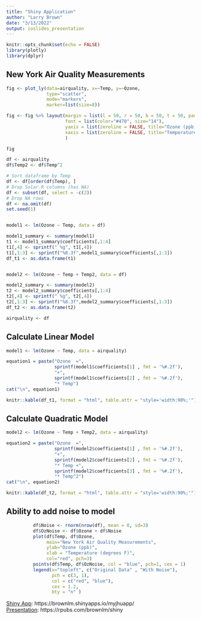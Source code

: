 ```yaml
---
title: "Shiny Application"
author: "Larry Brown"
date: "3/13/2022"
output: ioslides_presentation
---
```


```r
knitr::opts_chunk$set(echo = FALSE)
library(plotly)
library(dplyr)
```

## New York Air Quality Measurements
```r

fig <- plot_ly(data=airquality, x=~Temp, y=~Ozone, 
               type="scatter",
               mode="markers",
               marker=list(size=8))

fig <- fig %>% layout(margin = list(l = 50, r = 50, b = 50, t = 50, pad = 20),
                      font = list(color="#470", size="14"),
                      yaxis = list(zeroline = FALSE, title="Ozone (ppb)"),
                      xaxis = list(zeroline = FALSE, title="Temperature (degrees F)")
                      )

fig

```

```r

df <- airquality
df$Temp2 <- df$Temp^2   

# Sort dataframe by Temp
df <- df[order(df$Temp), ]
# Drop Solar.R columns (has NA)
df <- subset(df, select = -c(2))
# Drop NA rows
df <- na.omit(df)
set.seed(1)


model1 <- lm(Ozone ~ Temp, data = df)

model1_summary <- summary(model1)
t1 <- model1_summary$coefficients[,1:4]
t1[,4] <- sprintf(" %g", t1[,4])
t1[,1:3] <- sprintf("%8.3f",model1_summary$coefficients[,1:3])
df_t1 <- as.data.frame(t1)


model2 <- lm(Ozone ~ Temp + Temp2, data = df)

model2_summary <- summary(model2)
t2 <- model2_summary$coefficients[,1:4]
t2[,4] <- sprintf(" %g", t2[,4])
t2[,1:3] <- sprintf("%8.3f",model2_summary$coefficients[,1:3])
df_t2 <- as.data.frame(t2) 

airquality <- df

```

## Calculate Linear Model
```r
model1 <- lm(Ozone ~ Temp, data = airquality)
```
```r

equation1 = paste("Ozone  =",
                  sprintf(model1$coefficients[1] , fmt = '%#.2f'),
                  "+",
                  sprintf(model1$coefficients[2] , fmt = '%#.2f'),
                  "* Temp")
cat("\n", equation1)

knitr::kable(df_t1, format = "html", table.attr = "style='width:90%;'")

```
## Calculate Quadratic Model
```r
model2 <- lm(Ozone ~ Temp + Temp2, data = airquality)
```
```r

equation2 = paste("Ozone  =",
                  sprintf(model2$coefficients[1] , fmt = '%#.2f'),
                  "+",
                  sprintf(model2$coefficients[2] , fmt = '%#.2f'),
                  "* Temp +",
                  sprintf(model2$coefficients[3] , fmt = '%#.2f'), 
                  "* Temp^2")                  
cat("\n", equation2)

knitr::kable(df_t2, format = "html", table.attr = "style='width:90%;'")
```

## Ability to add noise to model
```r
          df$Noise <- rnorm(nrow(df), mean = 0, sd=3) 
          df$OzNoise <- df$Ozone + df$Noise  
          plot(df$Temp, df$Ozone, 
               main="New York Air Quality Measurements",
               ylab="Ozone (ppb)",
               xlab = "Temperature (degrees F)",
               col="red", pch=3)
          points(df$Temp, df$OzNoise, col = "blue", pch=1, cex = 1)
          legend(x="topleft", c("Original Data" , "With Noise"),
                 pch = c(3, 1), 
                 col = c("red", "blue"), 
                 cex = 1.2, 
                 bty = "n" ) 
```
<a href="https://brownlm.shinyapps.io/myjhuapp/">Shiny App</a>: https://brownlm.shinyapps.io/myjhuapp/<br>
<a href="https://rpubs.com/brownlm/shiny">Presentation</a>: https://rpubs.com/brownlm/shiny